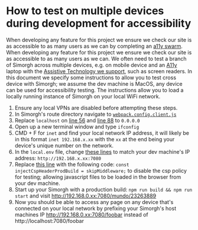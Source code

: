 
<Meta title="docs/A11y-Testing-Cross-Device" />

# How to test on multiple devices during development for accessibility

When developing any feature for this project we ensure we check our site is as accessible to as many users as we can by completing an [a11y swarm](https://bbc.github.io/accessibility-news-and-you/guides/accessibility-swarms.html). When developing any feature for this project we ensure we check our site is as accessible to as many users as we can. We often need to test a branch of Simorgh across multiple devices, e.g. on mobile device and an [A11y](https://www.a11yproject.com/about/#what-does-the-term-a11y-mean) laptop with the [Assistive Technology we support](https://bbc.github.io/accessibility-news-and-you/accessibility-and-supported-assistive-technology), such as screen readers.
In this document we specify some instructions to allow you to test cross device with Simorgh; we assume the dev machine is MacOS, any device can be used for accessibility testing. The instructions allow you to load a locally running instance of Simorgh on your local WiFi network.

1. Ensure any local VPNs are disabled before attempting these steps.
2. In Simorgh's route directory navigate to [`webpack.config.client.js`](https://github.com/bbc/simorgh/blob/latest/webpack.config.client.js)
3. Replace `localhost` on [line 56](https://github.com/bbc/simorgh/blob/e54ee00e04b2a4feffb1d298550b7aa6b3ca4d62/webpack.config.client.js#L56) and [line 88](https://github.com/bbc/simorgh/blob/e54ee00e04b2a4feffb1d298550b7aa6b3ca4d62/webpack.config.client.js#L88) to `0.0.0.0`
4. Open up a new terminal window and type `ifconfig`
5. CMD + F for `inet` and find your local network IP address, it will likely be in this format `inet 192.168.x.xx` with the `xx` at the end being your device's unique number on the network.
6. In the `local.env` file, change [these lines](https://github.com/bbc/simorgh/blob/4521b30e356673c68472cef2c67c234955e889b3/envConfig/local.env#L2..L3) to match your dev machine's IP address: `http://192.168.x.xx:7080`
7. Replace [this line](https://github.com/bbc/simorgh/blob/4521b30e356673c68472cef2c67c234955e889b3/src/server/index.jsx#L64) with the following code: `const injectCspHeaderProdBuild = skipMiddleware;` to disable the csp policy for testing; allowing javascript files to be loaded in the browser from your dev machine.
8. Start up your Simorgh with a production build: `npm run build && npm run start` and visit http://192.168.0.xx:7080/mundo/23263889
9. Now you should be able to access any page on any device that's connected on your local network by prefixing your Simorgh's host machines IP http://192.168.0.xx:7080/foobar instead of http://localhost:7080/foobar
